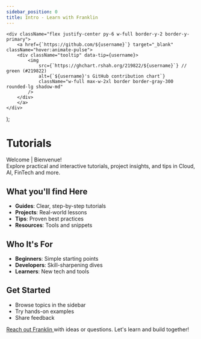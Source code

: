 ```yaml
---
sidebar_position: 0
title: Intro - Learn with Franklin
---
```



    <div className="flex justify-center py-6 w-full border-y-2 border-y-primary">
        <a href={`https://github.com/${username}`} target="_blank" className="hover:animate-pulse">
        <div className="tooltip" data-tip={username}>
            <img
                src={`https://ghchart.rshah.org/219822/${username}`} // green (#219822)
                alt={`${username}'s GitHub contribution chart`}
                className="w-full max-w-2xl border border-gray-300 rounded-lg shadow-md"
            />
        </div>
        </a>
    </div>
);

# Tutorials

<p className="text-lg font-medium"> Welcome | Bienvenue! <br /> Explore practical and interactive tutorials, project insights, and tips in Cloud, AI, FinTech and more. </p>

<GitHubContributions username="franklinkemta" />

## What you'll find Here

- **Guides**: Clear, step-by-step tutorials  
- **Projects**: Real-world lessons  
- **Tips**: Proven best practices  
- **Resources**: Tools and snippets  

## Who It's For

- **Beginners**: Simple starting points  
- **Developers**: Skill-sharpening dives  
- **Learners**: New tech and tools  

## Get Started

- Browse topics in the sidebar  
- Try hands-on examples  
- Share feedback  

<a href="https://www.linkedin.com/in/franklinkemta/" target="_blank" className="btn btn-primary no-underline rounded-3xl mx-2"> <Mail/> Reach out Franklin </a> with ideas or questions. Let's learn and build together!